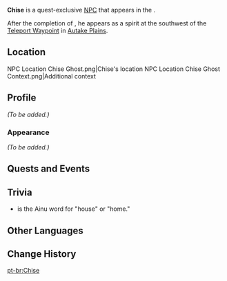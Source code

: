 {{Meta
<!-- REMOVE THIS TEMPLATE AFTER ADDING MISSING INFO -->
|missing_NPC_profile  = yes
}}
{{Character Infobox
|type             = Quest NPC
|deceased         = Past
|image            = <gallery>
NPC Chise.png|Human
NPC Ghost Chise.png|Ghost
</gallery>
|realname         = 
|region           = Inazuma
|location         = Inazuma
|affiliation      = 
|title            = 
}}
'''Chise''' is a quest-exclusive [[NPC]] that appears in the {{Quest|Octave of the Maushiro}}.

After the completion of {{Quest|Through the Mists}}, he appears as a spirit at the southwest of the [[Teleport Waypoint]] in [[Autake Plains]].

==Location==
<gallery>
NPC Location Chise Ghost.png|Chise's location
NPC Location Chise Ghost Context.png|Additional context
</gallery>

==Profile==
''(To be added.)''

===Appearance===
''(To be added.)''

==Quests and Events==
{{Quests and Events}}

==Trivia==
* {{Lang|"Chise"|ain=チせ|ain_rm=cise}} is the Ainu word for "house" or "home."

==Other Languages==
{{Other Languages
|default_hidden = 1
|en      = Chise
|zhs     = 知世
|zhs_rm  = Zhīshì
|zht     = 知世
|zht_rm  = Zhīshì
|ja      = チセ
|ja_rm   = Chise
|ko      = 치세
|es      = Chise
|fr      = Chise
|ru      = Тисэ
|th      = Chise
|vi      = Chise
|de      = Chise
|id      = Chise
|pt      = Chise
|tr      = Chise
|it      = Chise
}}

==Change History==
{{Change History|2.2}}
<!--
==References==
{{Reflist}}-->

[[pt-br:Chise]]